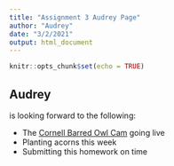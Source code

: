 ```yaml
---
title: "Assignment 3 Audrey Page"
author: "Audrey"
date: "3/2/2021"
output: html_document
---
```


```r
knitr::opts_chunk$set(echo = TRUE)
```

## Audrey

is looking forward to the following:

* The [Cornell Barred Owl Cam](https://www.allaboutbirds.org/cams/barred-owls/) going live
* Planting acorns this week
* Submitting this homework on time

